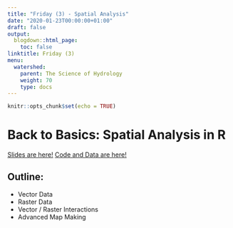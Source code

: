 ```yaml
---
title: "Friday (3) - Spatial Analysis"
date: "2020-01-23T00:00:00+01:00"
draft: false
output:
  blogdown::html_page:
    toc: false
linktitle: Friday (3)
menu:
  watershed:
    parent: The Science of Hydrology
    weight: 70
    type: docs
---
```


```r
knitr::opts_chunk$set(echo = TRUE)
```

# Back to Basics: Spatial Analysis in R
[Slides are here!](https://amurraygeo.com/slides/watershed/RDay_3.html)
[Code and Data are here!](https://amurraygeo.com/files/watershed/day3.zip)

## Outline:

- Vector Data
- Raster Data
- Vector / Raster Interactions
- Advanced Map Making


